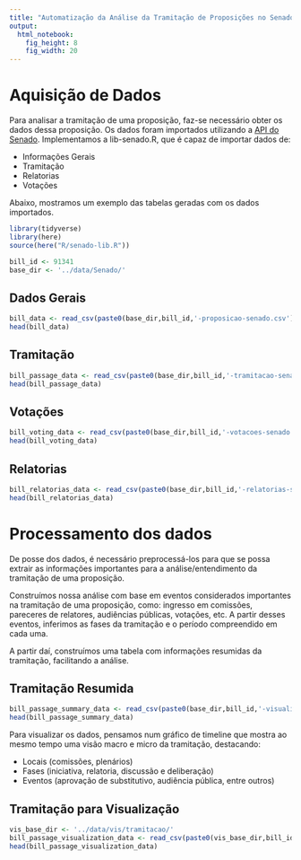 ```yaml
---
title: "Automatização da Análise da Tramitação de Proposições no Senado"
output: 
  html_notebook:
    fig_height: 8
    fig_width: 20
---
```


# Aquisição de Dados

Para analisar a tramitação de uma proposição, faz-se necessário obter os dados dessa proposição. Os dados foram importados utilizando a [API do Senado](http://legis.senado.leg.br/dadosabertos/).
Implementamos a lib-senado.R, que é capaz de importar dados de:

  * Informações Gerais
  * Tramitação
  * Relatorias
  * Votações
  
Abaixo, mostramos um exemplo das tabelas geradas com os dados importados.

```r
library(tidyverse)
library(here)
source(here("R/senado-lib.R"))

bill_id <- 91341
base_dir <- '../data/Senado/'
```

## Dados Gerais

```r
bill_data <- read_csv(paste0(base_dir,bill_id,'-proposicao-senado.csv'))
head(bill_data)
```

## Tramitação

```r
bill_passage_data <- read_csv(paste0(base_dir,bill_id,'-tramitacao-senado.csv'))
head(bill_passage_data)
```

## Votações

```r
bill_voting_data <- read_csv(paste0(base_dir,bill_id,'-votacoes-senado.csv'))
head(bill_voting_data)
```

## Relatorias

```r
bill_relatorias_data <- read_csv(paste0(base_dir,bill_id,'-relatorias-senado.csv'))
head(bill_relatorias_data)
```

# Processamento dos dados

De posse dos dados, é necessário preprocessá-los para que se possa extrair as informações importantes para a análise/entendimento da tramitação de uma proposição.

Construímos nossa análise com base em eventos considerados importantes na tramitação de uma proposição, como: ingresso em comissões, pareceres de relatores, audiências públicas, votações, etc. A partir desses eventos, inferimos as fases da tramitação e o período compreendido em cada uma.

A partir daí, construímos uma tabela com informações resumidas da tramitação, facilitando a análise.

## Tramitação Resumida

```r
bill_passage_summary_data <- read_csv(paste0(base_dir,bill_id,'-visualizacao-tramitacao-senado.csv'))
head(bill_passage_summary_data)
```

Para visualizar os dados, pensamos num gráfico de timeline que mostra ao mesmo tempo uma visão macro e micro da tramitação, destacando:

  * Locais (comissões, plenários)
  * Fases (iniciativa, relatoria, discussão e deliberação)
  * Eventos (aprovação de substitutivo, audiência pública, entre outros)

## Tramitação para Visualização

```r
vis_base_dir <- '../data/vis/tramitacao/'
bill_passage_visualization_data <- read_csv(paste0(vis_base_dir,bill_id,'-data-senado.csv'))
head(bill_passage_visualization_data)
```





























